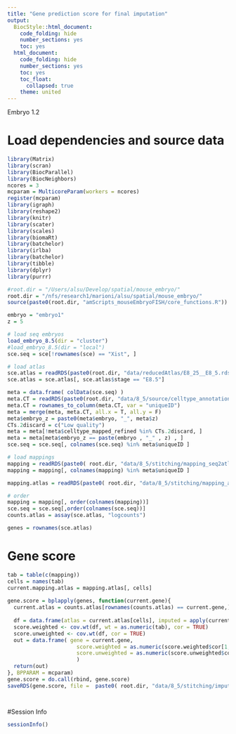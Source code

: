 ```yaml
---
title: "Gene prediction score for final imputation"
output:
  BiocStyle::html_document:
    code_folding: hide
    number_sections: yes
    toc: yes  
  html_document:
    code_folding: hide
    number_sections: yes
    toc: yes
    toc_float:
      collapsed: true
    theme: united
---
```


Embryo 1.2

# Load dependencies and source data

```r

library(Matrix)
library(scran)
library(BiocParallel)
library(BiocNeighbors)
ncores = 3
mcparam = MulticoreParam(workers = ncores)
register(mcparam)
library(igraph)
library(reshape2)
library(knitr)
library(scater)
library(scales)
library(biomaRt)
library(batchelor)
library(irlba)
library(batchelor)
library(tibble)
library(dplyr)
library(purrr)

#root.dir = "/Users/alsu/Develop/spatial/mouse_embryo/"
root.dir = "/nfs/research1/marioni/alsu/spatial/mouse_embryo/"
source(paste0(root.dir, "amScripts_mouseEmbryoFISH/core_functions.R"))

embryo = "embryo1"
z = 5

# load seq embryos
load_embryo_8.5(dir = "cluster")
#load_embryo_8.5(dir = "local")
sce.seq = sce[!rownames(sce) == "Xist", ]

# load atlas 
sce.atlas = readRDS(paste0(root.dir, "data/reducedAtlas/E8_25__E8_5.rds"))
sce.atlas = sce.atlas[, sce.atlas$stage == "E8.5"]

meta = data.frame( colData(sce.seq) )
meta.CT = readRDS(paste0(root.dir, "data/8_5/source/celltype_annotation_refined.Rds"))
meta.CT = rownames_to_column(meta.CT, var = "uniqueID")
meta = merge(meta, meta.CT, all.x = T, all.y = F)
meta$embryo_z = paste0(meta$embryo, "_", meta$z)
CTs.2discard = c("Low quality")
meta = meta[!meta$celltype_mapped_refined %in% CTs.2discard, ]
meta = meta[meta$embryo_z == paste(embryo , "_" , z) , ]
sce.seq = sce.seq[, colnames(sce.seq) %in% meta$uniqueID ]

# load mappings
mapping = readRDS(paste0( root.dir, "data/8_5/stitching/mapping_seq2atlas_" , embryo , "z", z , "_libsize.rds"))
mapping = mapping[, colnames(mapping) %in% meta$uniqueID ]

mapping.atlas = readRDS(paste0( root.dir, "data/8_5/stitching/mapping_atlas2atlas.rds"))

# order
mapping = mapping[, order(colnames(mapping))]
sce.seq = sce.seq[,order(colnames(sce.seq))]
counts.atlas = assay(sce.atlas, "logcounts")

genes = rownames(sce.atlas)


```

# Gene score

```r


tab = table(c(mapping))
cells = names(tab) 
current.mapping.atlas = mapping.atlas[, cells]
  
gene.score = bplapply(genes, function(current.gene){
  current.atlas = counts.atlas[rownames(counts.atlas) == current.gene,]
    
  df = data.frame(atlas = current.atlas[cells], imputed = apply(current.mapping.atlas, 2, function(x) mean(current.atlas[x]) ) ) 
  score.weighted <- cov.wt(df, wt = as.numeric(tab), cor = TRUE)
  score.unweighted <- cov.wt(df, cor = TRUE)
  out = data.frame( gene = current.gene, 
                      score.weighted = as.numeric(score.weighted$cor[1,2]),
                      score.unweighted = as.numeric(score.unweighted$cor[1,2])
                      )
  return(out)
}, BPPARAM = mcparam)
gene.score = do.call(rbind, gene.score)
saveRDS(gene.score, file =  paste0( root.dir, "data/8_5/stitching/imputation/geneScore/geneScore_imputation_" , embryo , "z" , z , ".rds"))




```


#Session Info

```r

sessionInfo()

```
